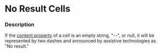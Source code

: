 
# No Result Cells

### Description

If the [content property](/components/cerner-terra-framework-docs/data-grid/flowsheet-data-grid/about#cells) of a cell is an empty string, "--", or null, it will be represented by two dashes and announced by assistive technologies as "No result."

<NoResultCells title= 'Flowsheet Data Grid with "No Result" Cells' />
